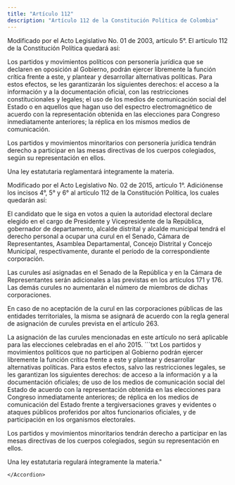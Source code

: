 ```yaml
---
title: "Artículo 112"
description: "Artículo 112 de la Constitución Política de Colombia"
---
```


<Warning>Modificado por el Acto Legislativo No. 01 de 2003, artículo 5°. El artículo 112 de la Constitución Política quedará así: </Warning>

Los partidos y movimientos políticos con personería jurídica que se declaren en oposición al Gobierno, podrán ejercer libremente la función crítica frente a este, y plantear y desarrollar alternativas políticas. Para estos efectos, se les garantizarán los siguientes derechos: el acceso a la información y a la documentación oficial, con las restricciones constitucionales y legales; el uso de los medios de comunicación social del Estado o en aquellos que hagan uso del espectro electromagnético de acuerdo con la representación obtenida en las elecciones para Congreso inmediatamente anteriores; la réplica en los mismos medios de comunicación.

Los partidos y movimientos minoritarios con personería jurídica tendrán derecho a participar en las mesas directivas de los cuerpos colegiados, según su representación en ellos.

Una ley estatutaria reglamentará íntegramente la materia.

<Warning>Modificado por el Acto Legislativo No. 02 de 2015, artículo 1°. Adiciónense los incisos 4°, 5° y 6° al artículo 112 de la
Constitución Política, los cuales quedarán así: </Warning>

El candidato que le siga en votos a quien la autoridad electoral declare elegido en el cargo de Presidente y Vicepresidente de la República, gobernador de departamento, alcalde distrital y alcalde municipal tendrá el derecho personal a ocupar una curul en el Senado, Cámara de Representantes, Asamblea Departamental, Concejo Distrital y Concejo Municipal, respectivamente, durante el período de la correspondiente corporación.

Las curules así asignadas en el Senado de la República y en la Cámara de Representantes serán adicionales a las previstas en los artículos 171 y 176. Las demás curules no aumentarán el número de miembros de dichas corporaciones.

En caso de no aceptación de la curul en las corporaciones públicas de las entidades territoriales, la misma se asignará de acuerdo con la regla general de asignación de curules prevista en el artículo 263.


<AccordionGroup>
    <Accordion
        title="Parágrafo transitorio"
        defaultOpen
    >
     La asignación de las curules mencionadas en este artículo no será aplicable para las elecciones celebradas en el año 2015.
    </Accordion>

</AccordionGroup>

<Accordion title="Artículo original antes de la modificación:">
```txt
Los partidos y movimientos políticos que no participen al Gobierno podrán
ejercer libremente la función crítica frente a este y plantear y desarrollar
alternativas políticas. Para estos efectos, salvo las restricciones legales, se
les garantizan los siguientes derechos: de acceso a la información y a la
documentación oficiales; de uso de los medios de comunicación social del Estado
de acuerdo con la representación obtenida en las elecciones para Congreso
inmediatamente anteriores; de réplica en los medios de comunicación del Estado
frente a tergiversaciones graves y evidentes o ataques públicos proferidos por
altos funcionarios oficiales, y de participación en los organismos electorales.

Los partidos y movimientos minoritarios tendrán derecho a participar en las
mesas directivas de los cuerpos colegiados, según su representación en ellos.

Una ley estatutaria regulará íntegramente la materia."
```
</Accordion>
